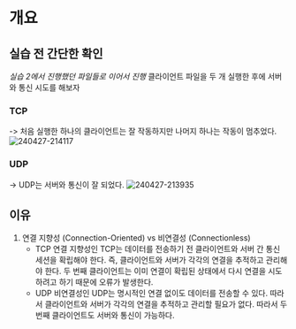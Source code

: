 # 개요
## 실습 전 간단한 확인
_실습 2에서 진행했던 파일들로 이어서 진행_
클라이언트 파일을 두 개 실행한 후에 서버와 통신 시도를 해보자
### TCP
-> 처음 실행한 하나의 클라이언트는 잘 작동하지만 나머지 하나는 작동이 멈추었다.
![240427-214117](/posts/240427-214117.png)

### UDP
-> UDP는 서버와 통신이 잘 되었다.
![240427-213935](/posts/240427-213935.png)

## 이유

1. 연결 지향성 (Connection-Oriented) vs 비연결성 (Connectionless)
	- TCP
		연결 지향성인 TCP는 데이터를 전송하기 전 클라이언트와 서버 간 통신 세션을 확립해야 한다.
		즉, 클라이언트와 서버가 각각의 연결을 추적하고 관리해야 한다.
		두 번째 클라이언트는 이미 연결이 확립된 상태에서 다시 연결을 시도하려고 하기 때문에 오류가 발생한다.
	- UDP
		비연결성인 UDP는 명시적인 연결 없이도 데이터를 전송할 수 있다.
		따라서 클라이언트와 서버가 각각의 연결을 추적하고 관리할 필요가 없다.
		따라서 두 번째 클라이언트도 서버와 통신이 가능하다.
